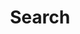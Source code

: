 ---
title: Search
index: true
description: Search blocks, transactions, contracts, or accounts by hash/ID
---
